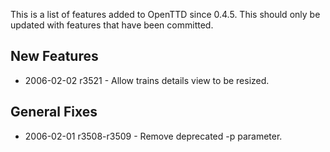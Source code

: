 This is a list of features added to OpenTTD since 0.4.5. This should only be updated with features that have been committed.

==New Features==

* 2006-02-02 r3521 - Allow trains details view to be resized.

==General Fixes==

* 2006-02-01 r3508-r3509 - Remove deprecated -p parameter.